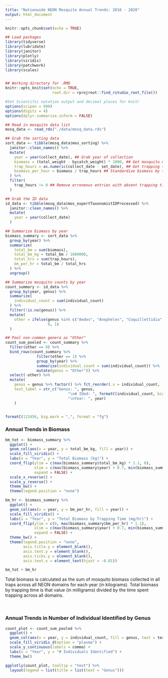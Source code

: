 ```yaml
---
title: "Nationwide NEON Mosquito Annual Trends: 2016 - 2020"
output: html_document
---
```


```r
knitr::opts_chunk$set(echo = TRUE)

## Load packages
library(tidyverse)
library(lubridate)
library(janitor)
library(plotly)
library(viridis)
library(patchwork)
library(scales)


## Working directory for .RMD
knitr::opts_knit$set(echo = TRUE,
                     root.dir = rprojroot::find_rstudio_root_file())

#Set Scientific notation output and decimal places for knitr
options(scipen = 999)
options(digits = 4)
options(dplyr.summarise.inform = FALSE)

```

```r

## Read in mosquito data list
mosq_data <- read_rds("./data/mosq_data.rds")

## Grab the sorting data
sort_data <- tibble(mosq_data$mos_sorting) %>%
  janitor::clean_names() %>%
  mutate(
    year = year(collect_date), ## Grab year of collection
    biomass = (total_weight - bycatch_weight) * 1000, ## Get mosquito mass in mg
    trap_hours = as.numeric(collect_date - set_date), ## Get trapping time
    biomass_per_hour = biomass / trap_hours ## Standardize biomass by trapping time
  ) %>%
  filter(
    trap_hours != 0 ## Remove erroneous entries with absent trapping times
  )

## Grab the ID data
id_data <- tibble(mosq_data$mos_expertTaxonomistIDProcessed) %>%
  janitor::clean_names() %>%
  mutate(
    year = year(collect_date)
  )
```

```r

## Summarize biomass by year
biomass_summary <- sort_data %>%
  group_by(year) %>%
  summarize(
    total_bm = sum(biomass),
    total_bm_kg = total_bm / 1000000,
    total_hrs = sum(trap_hours),
    bm_per_hr = total_bm / total_hrs
  ) %>%
  ungroup()

## Summarize mosquito counts by year
count_summary <- id_data %>%
  group_by(year, genus) %>%
  summarize(
    individual_count = sum(individual_count)
  ) %>%
  filter(!is.na(genus)) %>%
  mutate(
    other = ifelse(genus %in% c("Aedes", "Anopheles", "Coquillettidia", "Culiseta", "Culex", "Psorophora"),
                   0, 1)
  )

## Pool non-common genera as "Other"
count_sum_pooled <- count_summary %>%
  filter(other == 0) %>%
  bind_rows(count_summary %>%
              filter(other == 1) %>%
              group_by(year) %>%
              summarize(individual_count = sum(individual_count)) %>%
              mutate(genus = "Other")) %>%
  select(-other) %>%
  mutate(
    genus = genus %>% factor() %>% fct_reorder(.x = individual_count, .fun = sum, .desc = TRUE),
    text_label = str_c("Genus: ", genus,
                            "\n# IDed: ", formatC(individual_count, big.mark = ",", format = "fg"),
                            "\nYear: ", year)
    )


formatC(123456, big.mark = ",", format = "fg")

```

### Annual Trends in Biomass

```r

bm_tot <- biomass_summary %>%
  ggplot() +
  geom_col(aes(x = year, y = total_bm_kg, fill = year)) +
  scale_fill_viridis() +
  labs(x = "Year", y = "Total Biomass (kg)") +
  coord_flip(ylim = c(max(biomass_summary$total_bm_kg) * 1.1, 0),
             xlim = c(max(biomass_summary$year) + 0.7, min(biomass_summary$year) - 0.7), 
             expand = FALSE) +
  scale_x_reverse() +
  scale_y_reverse() +
  theme_bw() +
  theme(legend.position = "none")

bm_hr <- biomass_summary %>%
  ggplot() +
  geom_col(aes(x = year, y = bm_per_hr, fill = year)) +
  scale_fill_viridis() +
  labs(x = "Year", y = "Total Biomass by Trapping Time (mg/hr)") +
  coord_flip(ylim = c(0, max(biomass_summary$bm_per_hr) * 1.1),
             xlim = c(max(biomass_summary$year) + 0.7, min(biomass_summary$year) - 0.7), 
             expand = FALSE) +
  theme_bw() +
  theme(legend.position = "none",
        axis.title.y = element_blank(),
        axis.text.y = element_blank(),
        axis.ticks.y = element_blank(),
        axis.text.x = element_text(hjust = -0.01))

bm_tot + bm_hr

```

Total biomass is calculated as the sum of mosquito biomass collected in all traps across all NEON domains for each year (in kilograms). Total biomass by trapping time is that value (in milligrams) divided by the time spent trapping across all domains. 

</br>

### Annual Trends in Number of Individual Identified by Genus

```r
count_plot <- count_sum_pooled %>%
  ggplot() +
  geom_col(aes(x = year, y = individual_count, fill = genus, text = text_label)) +
  scale_fill_viridis_d(option = "plasma") + 
  scale_y_continuous(labels = comma) +
  labs(x = "Year", y = "# Individuals Identified") +
  theme_bw()

ggplotly(count_plot, tooltip = "text") %>%
  layout(legend = list(title = list(text = "Genus")))

```